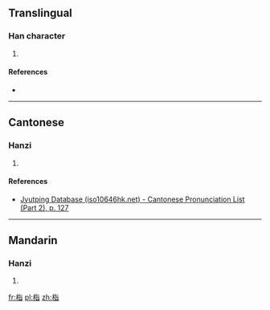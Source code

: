 ==Translingual==

===Han character===
{{Han char|rn=75|rad=木|as=06|sn=10|four=41961|canj=DPA,XDPA|ids=⿰[[木]][[旨]]}}

# {{defn|Han|sort=木06}}

====References====
* {{Han ref|kx=0524.090|dkj=14747|dj=0912.100|hdz=21203.030|uh=683A|ud=26682|bh=D1F2|bd=53746}}

----

==Cantonese==

===Hanzi===
{{yue-hanzi|jyut=[[ngai6]], [[ai6]]|y=ngai6, ai6}}

# {{defn|lang=yue|sort=木06}}

====References====
*[http://www.iso10646hk.net/jp/document/download.jsp Jyutping Database (iso10646hk.net) - Cantonese Pronunciation List (Part 2), p. 127]

----

==Mandarin==

===Hanzi===
{{cmn-hanzi|pin=[[yì]] ([[yi4]]), [[zhǐ]] ([[zhi3]])|wg=i<sup>4</sup>, chih<sup>3</sup>}}

# {{defn|lang=cmn|sort=木06}}

[[fr:栺]]
[[pl:栺]]
[[zh:栺]]